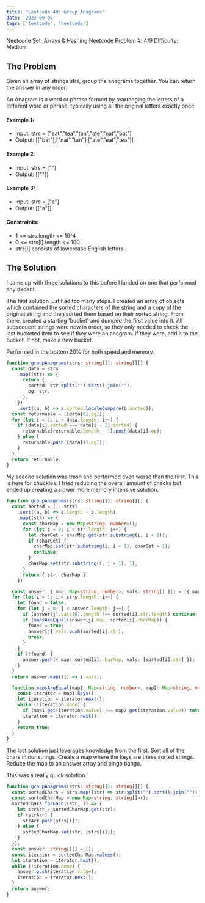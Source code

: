 ```yaml
---
title: "Leetcode 49: Group Anagrams"
date: '2023-09-05'
tags: ['leetcode', 'neetcode']
---
```


Neetcode Set: Arrays & Hashing
Neetcode Problem \#: 4\/9
Difficulty: Medium

## The Problem
Given an array of strings strs, group the anagrams together. You can return the answer in any order.

An Anagram is a word or phrase formed by rearranging the letters of a different word or phrase, typically using all the original letters exactly once.

#### Example 1:
- Input: strs = ["eat","tea","tan","ate","nat","bat"]
- Output: [["bat"],["nat","tan"],["ate","eat","tea"]]
#### Example 2:
- Input: strs = [""]
- Output: [[""]]
#### Example 3:
- Input: strs = ["a"]
- Output: [["a"]]
#### Constraints:
- 1 \<= strs.length \<= 10^4
- 0 \<= strs[i].length \<= 100
- strs[i] consists of lowercase English letters.

## The Solution
I came up with three solutions to this before I landed on one that performed any decent.

The first solution just had too many steps. I created an array of objects which contained the sorted characters of the string and a copy of the original string and then sorted them based on their sorted string. From there, created a starting 'bucket' and dumped the first value into it. All subsequent strings were now in order, so they only needed to check the last bucketed item to see if they were an anagram. If they were, add it to the bucket. If not, make a new bucket.

Performed in the bottom 20% for both speed and memory.


```ts
function groupAnagrams(strs: string[]): string[][] {
  const data = strs
    .map((str) => {
      return {
        sorted: str.split("").sort().join(""),
        og: str,
      };
    })
    .sort((a, b) => a.sorted.localeCompare(b.sorted));
  const returnable = [[data[0].og]];
  for (let i = 1; i < data.length; i++) {
    if (data[i].sorted === data[i - 1].sorted) {
      returnable[returnable.length - 1].push(data[i].og);
    } else {
      returnable.push([data[i].og]);
    }
  }
  return returnable;
}
```

My second solution was trash and performed even worse than the first. This is here for chuckles. I tried reducing the overall amount of checks but ended up creating a slower more memory intensive solution.

``` ts
function groupAnagrams(strs: string[]): string[][] {
  const sorted = [...strs]
    .sort((a, b) => a.length - b.length)
    .map((str) => {
      const charMap = new Map<string, number>();
      for (let i = 0; i < str.length; i++) {
        let charGet = charMap.get(str.substring(i, i + 1));
        if (charGet) {
          charMap.set(str.substring(i, i + 1), charGet + 1);
          continue;
        }
        charMap.set(str.substring(i, i + 1), 1);
      }
      return { str, charMap };
    });

  const answer: { map: Map<string, number>; vals: string[] }[] = [{ map: sorted[0].charMap, vals: [sorted[0].str] }];
  for (let i = 1; i < strs.length; i++) {
    let found = false;
    for (let j = 0; j < answer.length; j++) {
      if (answer[j].vals[0].length !== sorted[i].str.length) continue;
      if (mapsAreEqual(answer[j].map, sorted[i].charMap)) {
        found = true;
        answer[j].vals.push(sorted[i].str);
        break;
      }
    }
    if (!found) {
      answer.push({ map: sorted[i].charMap, vals: [sorted[i].str] });
    }
  }
  return answer.map((i) => i.vals);

  function mapsAreEqual(map1: Map<string, number>, map2: Map<string, number>) {
    const iterator = map1.keys();
    let iteration = iterator.next();
    while (!iteration.done) {
      if (map1.get(iteration.value) !== map2.get(iteration.value)) return false;
      iteration = iterator.next();
    }
    return true;
  }
}
```

The last solution just leverages knowledge from the first. Sort all of the chars in our strings. Create a map where the keys are these sorted strings. Reduce the map to an answer array and bingo bango.

This was a really quick solution.

```ts
function groupAnagrams(strs: string[]): string[][] {
  const sortedChars = strs.map((str) => str.split("").sort().join(""));
  const sortedCharMap = new Map<string, string[]>();
  sortedChars.forEach((str, i) => {
    let strArr = sortedCharMap.get(str);
    if (strArr) {
      strArr.push(strs[i]);
    } else {
      sortedCharMap.set(str, [strs[i]]);
    }
  });
  const answer: string[][] = [];
  const iterator = sortedCharMap.values();
  let iteration = iterator.next();
  while (!iteration.done) {
    answer.push(iteration.value);
    iteration = iterator.next();
  }
  return answer;
}
```